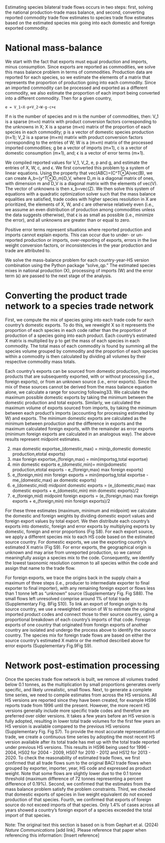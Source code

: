 Estimating species bilateral trade flows occurs in two steps: first, solving the national production-trade mass balance, and second, converting reported commodity trade flow estimates to species trade flow estimates based on the estimated species mix going into each domestic and foreign exported commodity.

# National mass-balance
We start with the fact that exports must equal production and imports, minus consumption. Since exports are reported as commodities, we solve this mass balance problem in terms of commodities. Production data are reported for each species, so we estimate the elements of a matrix that represents the proportion of production going into each commodity. Since an imported commodity can be processed and exported as a different commodity, we also estimate the proportion of each import being converted into a different commodity. Then for a given country,

	e = V_1∘X⋅p+V_2∘W⋅g-c+ϵ
	
If n is the number of species and m is the number of commodities, then: V_1 is a sparse (m×n) matrix with product conversion factors corresponding to the unknowns in X; X is a sparse (m×n)  matrix of the proportion of each species in each commodity; p is a vector of domestic species production (n×1); V_2 is a sparse (m×m) matrix with product conversion factors corresponding to the entries of W; W is a (m×m) matrix of the processed imported commodities; g be a vector of imports (m×1), c is a vector of domestic consumption (m×1), and; ϵ is a vector of error terms (m×1). 

We compiled reported values for V_1, V_2, e, p and g, and estimate the entries of X, W, c, and ϵ. We first converted this problem to a system of linear equations. Using the property that vec(ABC)=(C^T⊗A)vec(B), we can create A_b=(y^T⊗D_m)D_V, where D_m is a diagonal matrix of ones, with dimension m and D_V is a diagonal matrix with the elements of vec(V). The vector of unknowns is then x_b=vec(Z). We then solve this system of equations with a quadratic optimization solver such that the mass balance equalities are satisfied, trade codes with higher species resolution in X are prioritized, the elements of X, W, and c are otherwise relatively even (i.e., we assume an even distribution of production among commodities unless the data suggests otherwise), that ϵ is as small as possible (i.e., minimize the error), and all unknowns are greater than or equal to zero. 

Positive error terms represent situations where reported production and imports cannot explain exports. This can occur due to under- or un-reported production or imports, over-reporting of exports, errors in the live weight conversion factors, or inconsistencies in the year production and trade are attributed to.

We solve the mass-balance problem for each country-year-HS version combination using the Python package "solve_qp." The estimated species mixes in national production (X), processing of imports (W) and the error term (ϵ) are passed to the next stage of the analysis. 

# Converting the product trade network to a species trade network
First, we compute the mix of species going into each trade code for each country’s domestic exports. To do this, we reweight X so it represents the proportion of each species in each code rather than the proportion of production of a species going into each product. Each country’s estimated X matrix is multiplied by p to get the mass of each species in each commodity. The total mass of each commodity is found by summing all the species volume grouped by commodity and the proportion of each species within a commodity is then calculated by dividing all volumes by their respective commodity mass totals.

Each country’s exports can be sourced from domestic production, imported products that are subsequently exported, with or without processing (i.e., foreign exports), or from an unknown source (i.e., error exports). Since the mix of these sources cannot be derived from the mass balance equation alone, we calculate a range for sourcing following33. We calculate the maximum possible domestic exports by taking the minimum between the domestic production and total exports. Similarly, we calculated the maximum volume of exports sourced from imports, by taking the minimum between each product’s imports (accounting for processing estimated by W) and exports. The minimum domestic exports are calculated as the minimum between production and the difference in exports and the maximum calculated foreign exports, with the remainder as error exports (minimum foreign exports are calculated in an analogous way). The above results represent midpoint estimates. 

(2) max domestic exportse_(domestic,max)  = min(p_domestic domestic production,etotal exports)
(3) max foreign exportse_(foreign,max)  = min(importsg,total exportse)
(4) min domestic exports e_(domestic,min)= min(pdomestic production,etotal exports - e_(foreign,max) max foreign exports)
(5) e_(foreign,min) min foreign exports = min(importsg,total exportse - me_(domestic,max) ax domestic exports) 
(6) e_(domestic,mid) midpoint domestic exports =  (e_(domestic,max) max domestic exports + e_(domestic,min) min domestic exports)/2
(7) e_(foreign,mid) midpoint foreign exports =  (e_(foreign,max) max foreign exports + e_(foreign,min) min foreign exports)/2

For these three estimates (maximum, minimum and midpoint) we calculate the domestic and foreign weights by dividing domestic export values and foreign export values by total export. We then distribute each country’s exports into domestic, foreign and error exports by multiplying exports by domestic, foreign and error proportions (Fig S8). For each export source, we apply a different species mix to each HS code based on the estimated source country. For domestic exports, we use the exporting country’s estimated X matrix (Fig S9). For error exports, the geographical origin is unknown and may arise from unreported production, so we cannot meaningfully assign a species mix to the code. Consequently, we identify the lowest taxonomic resolution common to all species within the code and assign that name to the trade flow.

For foreign exports, we trace the origins back in the supply chain a maximum of three steps (i.e., producer to intermediate exporter to final exporter to final importer), with any remaining foreign export or flows less than 1 tonne left as “unknown” source (Supplementary Fig. Fig S88). The small flows left unresolved comprise around 1% of total trade (Supplementary Fig. 8Fig S10). To link an export of foreign origin to its source country, we use a reweighted version of W  to estimate the original imported product codes and connect those to their source country, using a proportional breakdown of each country's imports of that code. Foreign exports of one country that originated from foreign exports of another country are isolated and undergo the process above to identify the source country. The species mix for foreign trade flows are based on either the source country’s estimated X matrix or the method described above for error exports (Supplementary Fig.9Fig S9). 

# Network post-estimation processing
Once the species trade flow network is built, we remove all volumes traded below 0.1 tonnes, as the multiplication by small proportions generates overly specific, and likely unrealistic, small flows. 
Next, to generate a complete time series, we need to compile estimates from across the HS versions. All HS versions are reported since they have been created, for example HS96 reports trade from 1996 until the present. However, the more recent HS versions generally include more specific trade codes and therefore are preferred over older versions. It takes a few years before an HS version is fully adopted, resulting in lower total trade volumes for the first few years an HS version is available compared to the previous HS versions (Supplementary Fig. Fig S7). To provide the most accurate representation of trade, we create a continuous time series by adopting the most recent HS version available after its total trade has met up with the total trade reported under previous HS versions. This results in HS96 being used for 1996 - 2004, HS02 for 2004 - 2009, HS07 for 2010 - 2012 and HS12 for 2013 - 2020.
To check the reasonability of estimated trade flows, we first confirmed that all trade flows sum to the original BACI trade flows when grouped by exporter, importer, year, HS code and expressed as product weight. Note that some flows are slightly lower due to the 0.1 tonne threshold (maximum difference of 72 tonnes representing a percent difference of 0.19%). Second, we confirmed that the estimates from the mass balance problem satisfy the problem constraints. Third, we checked that domestic exports of species in live weight equivalent do not exceed production of that species. Fourth, we confirmed that exports of foreign source do not exceed imports of that species. Only 1.4% of cases across all years showed a country’s foreign export of a species exceeded the total import of that species.

Note: The original text this section is based on is from Gephart et al. (2024) *Nature Communications* [add link]. Please reference that paper when referencing this information: [Insert reference]